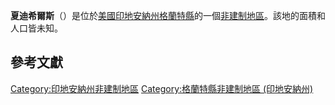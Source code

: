 {{noteTA
|G1=USState
|G2=地名
|G3=Unit
}}
{{Infobox settlement
|official_name            = 夏迪希爾斯
|native_name = Shady Hills
|settlement_type          = [[非建制地區|非建制地區]]
|image_skyline            = 
|imagesize                = 
|pushpin_map              = USA Indiana
|pushpin_label            = 夏迪希爾斯
|pushpin_label_position   = top
|pushpin_map_caption      = 夏迪希爾斯在印地安納州的位置
|subdivision_type         = [[世界政區索引|國家]]
|subdivision_type1        = [[美国州份|州份]]
|subdivision_type2        = [[印地安納州行政区划|縣]]
|subdivision_name         = [[美国|美国]]
|subdivision_name1        = [[印地安納州|印地安納州]]
|subdivision_name2        = [[格蘭特縣_(印地安納州)|格蘭特縣]]
|elevation_ft             = 827
|elevation_m              = 252
|area_total_km2           = 
|area_total_sq_mi         = 
|area_land_km2            = 
|area_land_sq_mi          = 
|area_water_km2           = 
|area_water_sq_mi         = 
|population_as_of         = 2010
|population_footnotes     = 
|population_total         = 
|population_metro         = 
|population_density_km2   = auto
|population_density_sq_mi = auto
|timezone                 = [[北美东部时区|北美东部时区]]
|utc_offset               = -5
|coordinates              = {{coord|40|35|22|N|85|40|27|W|display=inline,title}}
| coor_pinpoint           = 
| coordinates_footnotes   = 
|timezone_DST             = EDT
|utc_offset_DST           = -4
|postal_code_type         = [[美國郵區編號|郵區編號]]
|postal_code              = 
|area_code                = {{link-en|电话区号765|Area code 765|765}}
|blank_name = [[地名信息系统|GNIS ID]]
|blank_info = 443248<ref name="GNIS">{{cite gnis|443248|Shady Hills}}</ref>
}}
'''夏迪希爾斯'''（{{lang-en|Shady Hills}}）是位於[[美國|美國]][[印地安納州|印地安納州]][[格蘭特縣_(印地安納州)|格蘭特縣]]的一個[[非建制地區|非建制地區]]。該地的面積和人口皆未知。

== 參考文獻 ==
{{reflist}}

{{格蘭特縣 (印地安納州)}}

{{DEFAULTSORT:Shady Hills}}
[[Category:印地安納州非建制地區|Category:印地安納州非建制地區]]
[[Category:格蘭特縣非建制地區_(印地安納州)|Category:格蘭特縣非建制地區 (印地安納州)]]

{{Indiana-geo-stub}}